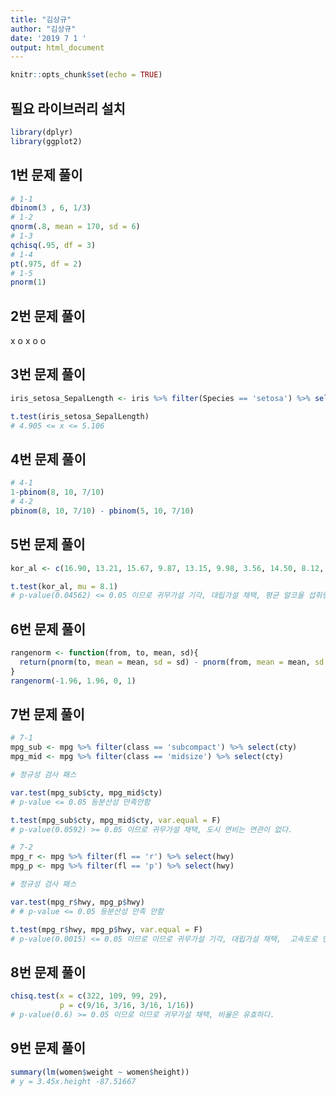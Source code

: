 ```yaml
---
title: "김상규"
author: "김상규"
date: '2019 7 1 '
output: html_document
---
```


```r
knitr::opts_chunk$set(echo = TRUE)
```

## 필요 라이브러리 설치
```r
library(dplyr)
library(ggplot2)
```

## 1번 문제 풀이
```r
# 1-1
dbinom(3 , 6, 1/3)
# 1-2
qnorm(.8, mean = 170, sd = 6)
# 1-3
qchisq(.95, df = 3)
# 1-4
pt(.975, df = 2)
# 1-5
pnorm(1)
```
  
## 2번 문제 풀이
x
o
x
o
o

## 3번 문제 풀이
```r
iris_setosa_SepalLength <- iris %>% filter(Species == 'setosa') %>% select(Sepal.Length)

t.test(iris_setosa_SepalLength)
# 4.905 <= x <= 5.106
```

## 4번 문제 풀이
```r
# 4-1
1-pbinom(8, 10, 7/10)
# 4-2
pbinom(8, 10, 7/10) - pbinom(5, 10, 7/10)
```
  
## 5번 문제 풀이
```r
kor_al <- c(16.90, 13.21, 15.67, 9.87, 13.15, 9.98, 3.56, 14.50, 8.12, 6.97)

t.test(kor_al, mu = 8.1)
# p-value(0.04562) <= 0.05 이므로 귀무가설 기각, 대립가설 채택, 평균 알코올 섭취량은 달라졌다.
```
  
## 6번 문제 풀이
```r
rangenorm <- function(from, to, mean, sd){ 
  return(pnorm(to, mean = mean, sd = sd) - pnorm(from, mean = mean, sd = sd))
}
rangenorm(-1.96, 1.96, 0, 1)
```

## 7번 문제 풀이
```r
# 7-1
mpg_sub <- mpg %>% filter(class == 'subcompact') %>% select(cty)
mpg_mid <- mpg %>% filter(class == 'midsize') %>% select(cty)

# 정규성 검사 패스

var.test(mpg_sub$cty, mpg_mid$cty)
# p-value <= 0.05 등분산성 만족안함

t.test(mpg_sub$cty, mpg_mid$cty, var.equal = F)
# p-value(0.0592) >= 0.05 이므로 귀무가설 채택, 도시 연비는 연관이 없다.

# 7-2
mpg_r <- mpg %>% filter(fl == 'r') %>% select(hwy)
mpg_p <- mpg %>% filter(fl == 'p') %>% select(hwy)

# 정규성 검사 패스

var.test(mpg_r$hwy, mpg_p$hwy)
# # p-value <= 0.05 등분산성 만족 안함

t.test(mpg_r$hwy, mpg_p$hwy, var.equal = F)
# p-value(0.0015) <= 0.05 이므로 이므로 귀무가설 기각, 대립가설 채택,  고속도로 연비는 연관이 있다.

```
  
## 8번 문제 풀이
```r
chisq.test(x = c(322, 109, 99, 29), 
           p = c(9/16, 3/16, 3/16, 1/16))
# p-value(0.6) >= 0.05 이므로 이므로 귀무가설 채택, 비율은 유효하다.
```

  
## 9번 문제 풀이
```r
summary(lm(women$weight ~ women$height))
# y = 3.45x.height -87.51667
```
